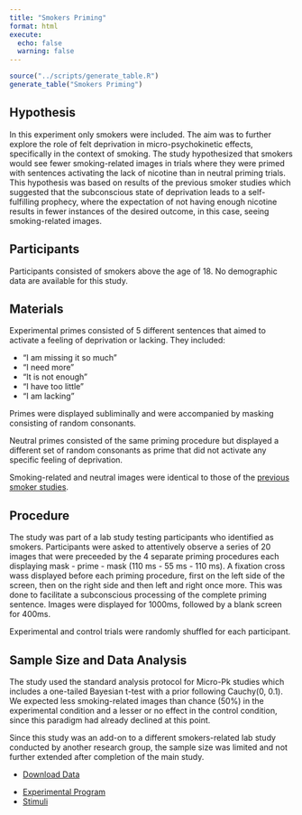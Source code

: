 ```yaml
---
title: "Smokers Priming"
format: html
execute: 
  echo: false
  warning: false
---
```


```r
source("../scripts/generate_table.R")
generate_table("Smokers Priming")
```

## Hypothesis

In this experiment only smokers were included. The aim was to further explore the role of felt deprivation in micro-psychokinetic effects, specifically in the context of smoking. The study hypothesized that smokers would see fewer smoking-related images in trials where they were primed with sentences activating the lack of nicotine than in neutral priming trials. This hypothesis was based on results of the previous smoker studies which suggested that the subconscious state of deprivation leads to a self-fulfilling prophecy, where the expectation of not having enough nicotine results in fewer instances of the desired outcome, in this case, seeing smoking-related images.

## Participants

Participants consisted of smokers above the age of 18.
No demographic data are available for this study.

## Materials

Experimental primes consisted of 5 different sentences that aimed to activate a feeling of deprivation or lacking. They included:

-   "I am missing it so much"
-   "I need more"
-   "It is not enough"
-   "I have too little"
-   "I am lacking"

Primes were displayed subliminally and were accompanied by masking consisting of random consonants.

Neutral primes consisted of the same priming procedure but displayed a different set of random consonants as prime that did not activate any specific feeling of deprivation.

Smoking-related and neutral images were identical to those of the [previous smoker studies](smokers1.html).

## Procedure

The study was part of a lab study testing participants who identified as smokers. Participants were asked to attentively observe a series of 20 images that were preceeded by the 4 separate priming procedures each displaying mask - prime - mask (110 ms - 55 ms - 110 ms). A fixation cross wass displayed before each priming procedure, first on the left side of the screen, then on the right side and then left and right once more. This was done to facilitate a subconscious processing of the complete priming sentence. Images were displayed for 1000ms, followed by a blank screen for 400ms. 

Experimental and control trials were randomly shuffled for each participant.

## Sample Size and Data Analysis

The study used the standard analysis protocol for Micro-Pk studies which includes a one-tailed Bayesian t-test with a prior following Cauchy(0, 0.1). We expected less smoking-related images than chance (50%) in the experimental condition and a lesser or no effect in the control condition, since this paradigm had already declined at this point.

Since this study was an add-on to a different smokers-related lab study conducted by another research group, the sample size was limited and not further extended after completion of the main study.

::: {.callout-tip title="Data" collapse="false"}
-   [Download Data](../data/smokers2/smokerspriming.csv)
:::

::: {.callout-note title="Resources" collapse="false"}
-   [Experimental Program](https://github.com/mrzdcmps/labreport/blob/main/data/smokers2/sm4.html)
-   [Stimuli](../data/smokers2/stimuli.zip)
:::
